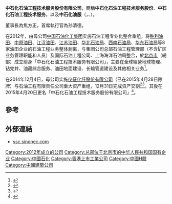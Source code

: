 '''中石化石油工程技术服务股份有限公司'''，簡稱'''中石化石油工程技术服务股份'''、'''中石化石油工程技术服务'''，以及'''中石化油服'''（'''{{lang-en|Sinopec Oilfield Service Corporation}}'''，{{hkex|1033}}、{{sse|600871}}）。

董事長為焦方正，首席執行官為孙清德。

在2012年，由母公司[[中国石油化工集团|中国石油化工集团]]实施石油工程专业化整合重组，将[[胜利油田|胜利油田]]、[[中原油田|中原油田]]、[[江汉油田|江汉油田]]、[[江苏油田|江苏油田]]、[[华北石油局|华北石油局]]、[[西南石油局|西南石油局]]、[[华东石油局|华东石油局]]等8 家油田企业的石油工程业务整体剥离，与集团公司总部石油工程管理部（不含矿区业务管理职能和人员）及国际石油工程公司、上海海洋石油局整合，於[[北京市|北京市]]（總部）成立前身「中石化石油工程技术服务有限公司」，主要在全球經營地球物理、钻完井、油藏综合服务、油田地面建设、长输管道建设及其他相关业务<ref>{{Cite web |url=http://ssc.sinopec.com/sosc/about_us/instro/ |title=中石化石油工程技术服务股份有限公司簡介 |access-date=2015-06-16 |archive-url=https://web.archive.org/web/20151126071238/http://ssc.sinopec.com/sosc/about_us/instro/ |archive-date=2015-11-26 |dead-url=yes }}</ref>。

在2014年12月4日，母公司实施[[仪征化纤股份有限公司|仪征化纤股份有限公司]]（已在2015年4月28日除牌）与石油工程有限责任公司重大资产重组，12月31日完成资产交割<ref>{{Cite web |url=http://www.hkexnews.hk/listedco/listconews/SEHK/2014/1204/LTN20141204535_C.pdf |title=關於公司重大資產重組事項獲中國證監會並購重組委 審核通過及恢復買賣公告 |accessdate=2015-06-16 |archive-date=2016-03-05 |archive-url=https://web.archive.org/web/20160305022450/http://www.hkexnews.hk/listedco/listconews/SEHK/2014/1204/LTN20141204535_C.pdf |dead-url=no }}</ref><ref>{{Cite web |url=http://www.hkexnews.hk/listedco/listconews/SEHK/2015/0116/LTN20150116215_C.pdf |title=所有改組通告 |accessdate=2015-06-16 |archive-date=2016-03-05 |archive-url=https://web.archive.org/web/20160305005821/http://www.hkexnews.hk/listedco/listconews/SEHK/2015/0116/LTN20150116215_C.pdf |dead-url=no }}</ref>。其後在2015年4月20日更名「中石化石油工程技术服务股份有限公司」<ref>{{Cite web |url=http://www.hkexnews.hk/listedco/listconews/SEHK/2015/0423/LTN20150423717_C.pdf |title=更名通告 |accessdate=2015-06-16 |archive-date=2016-03-05 |archive-url=https://web.archive.org/web/20160305020107/http://www.hkexnews.hk/listedco/listconews/SEHK/2015/0423/LTN20150423717_C.pdf |dead-url=no }}</ref>。

==參考==
{{reflist}}

==外部連結==
*[http://ssc.sinopec.com/ ssc.sinopec.com]{{Wayback|url=http://ssc.sinopec.com/ |date=20150723230224 }}

{{CSI-300}}

[[Category:2012年成立的公司|Category:2012年成立的公司]]
[[Category:总部位于北京市的中华人民共和国国有企业|Category:总部位于北京市的中华人民共和国国有企业]]
[[Category:中國石化|Category:中國石化]]
[[Category:香港上市工業公司|Category:香港上市工業公司]]
[[Category:中國H股|Category:中國H股]]
[[Category:中國建築公司|Category:中國建築公司]]
